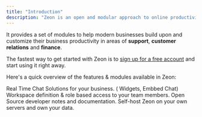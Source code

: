 ```yaml
---
title: "Introduction"
description: "Zeon is an open and modular approach to online productivity solutions."
---
```

It provides a set of modules to help modern businesses build upon and customize their business productivity in areas of **support**, **customer relations** and **finance**.

The fastest way to get started with Zeon is to [sign up for a free account](https://zeonhq.com/signup) and start using it right away. 

Here's a quick overview of the features & modules available in Zeon:

<CardGroup cols={2}>
  <Card
    title="Chat Module"
    icon="comments"
    href="/chat/deployments/widget"
  >
    Real Time Chat Solutions for your business. ( Widgets, Embbed Chat)
  </Card>
  <Card
    title="Workspaces & Roles"
    icon="users"
    href="workspace-roles"
  >
    Workspace definition & role based access to your team members.
  </Card>
  <Card
    title="Developer Notes"
    icon="code"
    href="gettingstarted/devnotes/workflow"
  >
    Open Source developer notes and documentation.
  </Card>
  <Card
    title="Self-Host Zeon"
    icon="server"
    href="gettingstarted/opensource/self-host"
  >
    Self-host Zeon on your own servers and own your data.
  </Card>
</CardGroup>
